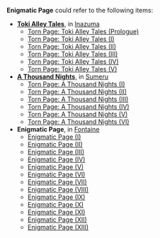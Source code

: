 {{Disambiguation}}
'''Enigmatic Page''' could refer to the following items:
* '''[[Toki Alley Tales]]''', in [[Inazuma]]
** [[Torn Page: Toki Alley Tales (Prologue)]]
** [[Torn Page: Toki Alley Tales (I)]]
** [[Torn Page: Toki Alley Tales (II)]]
** [[Torn Page: Toki Alley Tales (III)]]
** [[Torn Page: Toki Alley Tales (IV)]]
** [[Torn Page: Toki Alley Tales (V)]]
* '''[[A Thousand Nights]]''', in [[Sumeru]]
** [[Torn Page: A Thousand Nights (I)]]
** [[Torn Page: A Thousand Nights (II)]]
** [[Torn Page: A Thousand Nights (III)]]
** [[Torn Page: A Thousand Nights (IV)]]
** [[Torn Page: A Thousand Nights (V)]]
** [[Torn Page: A Thousand Nights (VI)]]
* '''Enigmatic Page''', in [[Fontaine]]
** [[Enigmatic Page (I)]]
** [[Enigmatic Page (II)]]
** [[Enigmatic Page (III)]]
** [[Enigmatic Page (IV)]]
** [[Enigmatic Page (V)]]
** [[Enigmatic Page (VI)]]
** [[Enigmatic Page (VII)]]
** [[Enigmatic Page (VIII)]]
** [[Enigmatic Page (IX)]]
** [[Enigmatic Page (X)]]
** [[Enigmatic Page (XI)]]
** [[Enigmatic Page (XII)]]
** [[Enigmatic Page (XIII)]]